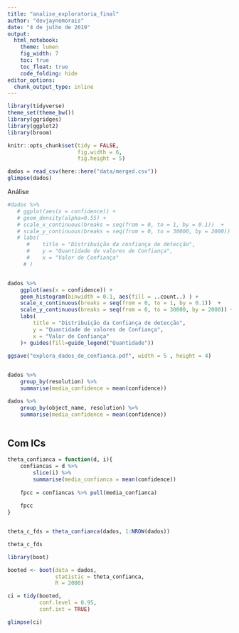 ```yaml
---
title: "analise_exploratoria_final"
author: "devjaynemorais"
date: "4 de julho de 2019"
output: 
  html_notebook:
    theme: lumen
    fig_width: 7
    toc: true
    toc_float: true
    code_folding: hide
editor_options: 
  chunk_output_type: inline
---
```


```r
library(tidyverse)
theme_set(theme_bw())
library(ggridges)
library(ggplot2)
library(broom)

knitr::opts_chunk$set(tidy = FALSE,
                      fig.width = 6,
                      fig.height = 5)

```

```r
dados = read_csv(here::here("data/merged.csv"))
glimpse(dados)
```

Análise 
```r
#dados %>% 
   # ggplot(aes(x = confidence)) + 
   # geom_density(alpha=0.55) +
   # scale_x_continuous(breaks = seq(from = 0, to = 1, by = 0.1))  +
   # scale_y_continuous(breaks = seq(from = 0, to = 30000, by = 2000)) +
   # labs(
      #    title = "Distribuição da confiança de detecção",
      #    y = "Quantidade de valores de Confiança",
      #    x = "Valor de Confiança" 
     # )  


dados %>% 
    ggplot(aes(x = confidence)) + 
    geom_histogram(binwidth = 0.1, aes(fill = ..count..) ) +
    scale_x_continuous(breaks = seq(from = 0, to = 1, by = 0.1))  +
    scale_y_continuous(breaks = seq(from = 0, to = 30000, by = 2000)) +
    labs(
        title = "Distribuição da Confiança de detecção",
        y = "Quantidade de valores de Confiança",
        x = "Valor de Confiança" 
    )+ guides(fill=guide_legend("Quantidade"))

ggsave("explora_dados_de_confianca.pdf", width = 5 , height = 4)
    

```

```r
dados %>% 
    group_by(resolution) %>% 
    summarise(media_confidence = mean(confidence))

```

```r
dados %>% 
    group_by(object_name, resolution) %>% 
    summarise(media_confidence = mean(confidence))
    
```



## Com ICs


```r
theta_confianca = function(d, i){
    confiancas = d %>% 
        slice(i) %>% 
        summarise(media_confianca = mean(confidence))
    
    fpcc = confiancas %>% pull(media_confianca)
    
    fpcc
}


theta_c_fds = theta_confianca(dados, 1:NROW(dados))

theta_c_fds
```

```r
library(boot)

booted <- boot(data = dados,
               statistic = theta_confianca,
               R = 2000)
```

```r
ci = tidy(booted,
          conf.level = 0.95, 
          conf.int = TRUE)
```

```r
glimpse(ci)
```

